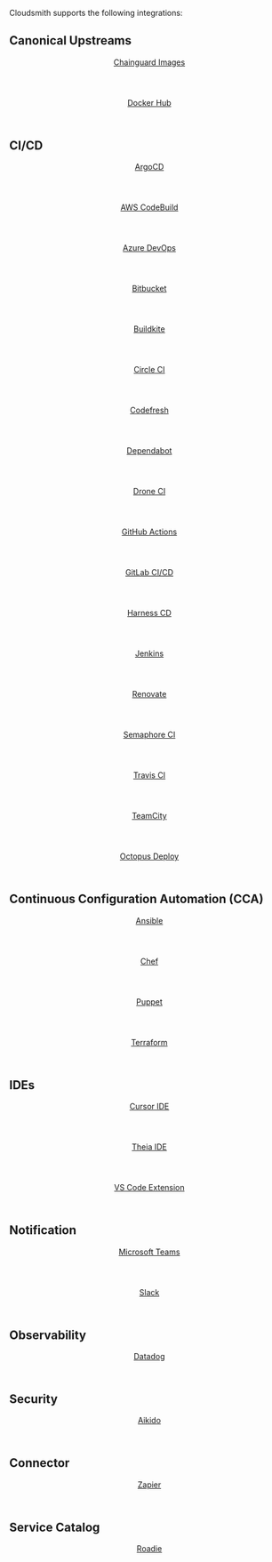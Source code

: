 
Cloudsmith supports the following integrations:

## Canonical Upstreams

<div className={styles.iconGrid}>
  <a href="/integrations/integrating-with-chainguard-images" className={styles.iconWrapper}>
    <header>
      <span className={'headlineXXXS'}>Chainguard Images</span>
    </header>
    <footer>
      <Icon
        name={'integration/chainguard'}
        as="svg"
        title="Chainguard Images"
        className={styles.logo}
        width={24}
        height={24}
      />
      <Icon name={'arrowRight'} as="svg" title="Test" className={styles.arrowIcon} width={24} height={24} />
    </footer>
  </a>
  <a href="/integrations/integrating-with-docker-hub" className={styles.iconWrapper}>
    <header>
      <span className={'headlineXXXS'}>Docker Hub</span>
    </header>
    <footer>
      <Icon
        name={'integration/docker'}
        as="svg"
        title="Docker Hub"
        className={styles.logo}
        width={24}
        height={24}
      />
      <Icon name={'arrowRight'} as="svg" title="Test" className={styles.arrowIcon} width={24} height={24} />
    </footer>
  </a>
</div>

## CI/CD

<div className={styles.iconGrid}>
  <a href="/integrations/integrating-with-argocd" className={styles.iconWrapper}>
    <header>
      <span className={'headlineXXXS'}>ArgoCD</span>
    </header>
    <footer>
      <Icon
        name={'integration/argocd'}
        as="svg"
        title="ArgoCD"
        className={styles.logo}
        width={24}
        height={24}
      />
      <Icon name={'arrowRight'} as="svg" title="Test" className={styles.arrowIcon} width={24} height={24} />
    </footer>
  </a>
  <a href="/integrations/integrating-with-aws-codebuild" className={styles.iconWrapper}>
    <header>
      <span className={'headlineXXXS'}>AWS CodeBuild</span>
    </header>
    <footer>
      <Icon
        name={'integration/awscodebuild'}
        as="svg"
        title="AWS CodeBuild"
        className={styles.logo}
        width={24}
        height={24}
      />
      <Icon name={'arrowRight'} as="svg" title="Test" className={styles.arrowIcon} width={24} height={24} />
    </footer>
  </a>
  <a href="/integrations/integrating-with-azure-devops" className={styles.iconWrapper}>
    <header>
      <span className={'headlineXXXS'}>Azure DevOps</span>
    </header>
    <footer>
      <Icon
        name={'integration/azuredevops'}
        as="svg"
        title="Azure DevOps"
        className={styles.logo}
        width={24}
        height={24}
      />
      <Icon name={'arrowRight'} as="svg" title="Test" className={styles.arrowIcon} width={24} height={24} />
    </footer>
  </a>
  <a href="/integrations/integrating-with-bitbucket-pipelines" className={styles.iconWrapper}>
    <header>
      <span className={'headlineXXXS'}>Bitbucket</span>
    </header>
    <footer>
      <Icon
        name={'integration/bitbucketpipelines'}
        as="svg"
        title="Bitbucket"
        className={styles.logo}
        width={24}
        height={24}
      />
      <Icon name={'arrowRight'} as="svg" title="Test" className={styles.arrowIcon} width={24} height={24} />
    </footer>
  </a>
  <a href="/integrations/integrating-with-buildkite" className={styles.iconWrapper}>
    <header>
      <span className={'headlineXXXS'}>Buildkite</span>
    </header>
    <footer>
      <Icon
        name={'integration/buildkite'}
        as="svg"
        title="Buildkite"
        className={styles.logo}
        width={24}
        height={24}
      />
      <Icon name={'arrowRight'} as="svg" title="Test" className={styles.arrowIcon} width={24} height={24} />
    </footer>
  </a>
  <a href="/integrations/integrating-with-circleci" className={styles.iconWrapper}>
    <header>
      <span className={'headlineXXXS'}>Circle CI</span>
    </header>
    <footer>
      <Icon
        name={'integration/circleci'}
        as="svg"
        title="Circle CI"
        className={styles.logo}
        width={24}
        height={24}
      />
      <Icon name={'arrowRight'} as="svg" title="Test" className={styles.arrowIcon} width={24} height={24} />
    </footer>
  </a>
  <a href="/integrations/integrating-with-codefresh" className={styles.iconWrapper}>
    <header>
      <span className={'headlineXXXS'}>Codefresh</span>
    </header>
    <footer>
      <Icon
        name={'integration/codefresh'}
        as="svg"
        title="Codefresh"
        className={styles.logo}
        width={24}
        height={24}
      />
      <Icon name={'arrowRight'} as="svg" title="Test" className={styles.arrowIcon} width={24} height={24} />
    </footer>
  </a>
  <a href="/integrations/integrating-with-dependabot" className={styles.iconWrapper}>
    <header>
      <span className={'headlineXXXS'}>Dependabot</span>
    </header>
    <footer>
      <Icon
        name={'integration/dependabot'}
        as="svg"
        title="Codefresh"
        className={styles.logo}
        width={24}
        height={24}
      />
      <Icon name={'arrowRight'} as="svg" title="Test" className={styles.arrowIcon} width={24} height={24} />
    </footer>
  </a>
  <a href="/integrations/integrating-with-drone-ci" className={styles.iconWrapper}>
    <header>
      <span className={'headlineXXXS'}>Drone CI</span>
    </header>
    <footer>
      <Icon
        name={'integration/droneci'}
        as="svg"
        title="Drone CI"
        className={styles.logo}
        width={24}
        height={24}
      />
      <Icon name={'arrowRight'} as="svg" title="Test" className={styles.arrowIcon} width={24} height={24} />
    </footer>
  </a>
  <a href="/integrations/integrating-with-github-actions" className={styles.iconWrapper}>
    <header>
      <span className={'headlineXXXS'}>GitHub Actions</span>
    </header>
    <footer>
      <Icon
        name={'integration/githubactions'}
        as="svg"
        title="GitHub Actions"
        className={styles.logo}
        width={24}
        height={24}
      />
      <Icon name={'arrowRight'} as="svg" title="Test" className={styles.arrowIcon} width={24} height={24} />
    </footer>
  </a>
  <a href="/integrations/integrating-with-gitlab-cicd" className={styles.iconWrapper}>
    <header>
      <span className={'headlineXXXS'}>GitLab CI/CD</span>
    </header>
    <footer>
      <Icon
        name={'integration/gitlabci'}
        as="svg"
        title="GitLab CI/CD"
        className={styles.logo}
        width={24}
        height={24}
      />
      <Icon name={'arrowRight'} as="svg" title="Test" className={styles.arrowIcon} width={24} height={24} />
    </footer>
  </a>
  <a href="/integrations/integrating-with-harnesscd" className={styles.iconWrapper}>
    <header>
      <span className={'headlineXXXS'}>Harness CD</span>
    </header>
    <footer>
      <Icon
        name={'integration/harnesscd'}
        as="svg"
        title="Harness"
        className={styles.logo}
        width={24}
        height={24}
      />
      <Icon name={'arrowRight'} as="svg" title="Test" className={styles.arrowIcon} width={24} height={24} />
    </footer>
  </a>
  <a href="/integrations/integrating-with-jenkins" className={styles.iconWrapper}>
    <header>
      <span className={'headlineXXXS'}>Jenkins</span>
    </header>
    <footer>
      <Icon
        name={'integration/jenkins'}
        as="svg"
        title="Jenkins"
        className={styles.logo}
        width={24}
        height={24}
      />
      <Icon name={'arrowRight'} as="svg" title="Test" className={styles.arrowIcon} width={24} height={24} />
    </footer>
  </a>
  <a href="/integrations/integrating-with-renovate" className={styles.iconWrapper}>
    <header>
      <span className={'headlineXXXS'}>Renovate</span>
    </header>
    <footer>
      <Icon
        name={'integration/renovatecli'}
        as="svg"
        title="Renovate"
        className={styles.logo}
        width={24}
        height={24}
      />
      <Icon name={'arrowRight'} as="svg" title="Test" className={styles.arrowIcon} width={24} height={24} />
    </footer>
  </a>
  <a href="/integrations/integrating-with-semaphore-ci" className={styles.iconWrapper}>
    <header>
      <span className={'headlineXXXS'}>Semaphore CI</span>
    </header>
    <footer>
      <Icon
        name={'integration/semaphoreci'}
        as="svg"
        title="Semaphore CI"
        className={styles.logo}
        width={24}
        height={24}
      />
      <Icon name={'arrowRight'} as="svg" title="Test" className={styles.arrowIcon} width={24} height={24} />
    </footer>
  </a>
  <a href="/integrations/integrating-with-travis-ci" className={styles.iconWrapper}>
    <header>
      <span className={'headlineXXXS'}>Travis CI</span>
    </header>
    <footer>
      <Icon
        name={'integration/travis'}
        as="svg"
        title="Travis CI"
        className={styles.logo}
        width={24}
        height={24}
      />
      <Icon name={'arrowRight'} as="svg" title="Test" className={styles.arrowIcon} width={24} height={24} />
    </footer>
  </a>
  <a href="/integrations/integrating-with-teamcity" className={styles.iconWrapper}>
    <header>
      <span className={'headlineXXXS'}>TeamCity</span>
    </header>
    <footer>
      <Icon
        name={'integration/teamcity'}
        as="svg"
        title="TeamCity"
        className={styles.logo}
        width={24}
        height={24}
      />
      <Icon name={'arrowRight'} as="svg" title="Test" className={styles.arrowIcon} width={24} height={24} />
    </footer>
  </a>
  <a href="/integrations/integrating-with-octopus-deploy" className={styles.iconWrapper}>
    <header>
      <span className={'headlineXXXS'}>Octopus Deploy</span>
    </header>
    <footer>
      <Icon
        name={'integration/octopusdeploy'}
        as="svg"
        title="Octopus Deploy"
        className={styles.logo}
        width={24}
        height={24}
      />
      <Icon name={'arrowRight'} as="svg" title="Test" className={styles.arrowIcon} width={24} height={24} />
    </footer>
  </a>
</div>

## Continuous Configuration Automation (CCA)

<div className={styles.iconGrid}>
  <a href="/integrations/integrating-with-ansible" className={styles.iconWrapper}>
    <header>
      <span className={'headlineXXXS'}>Ansible</span>
    </header>
    <footer>
      <Icon
        name={'integration/ansible'}
        as="svg"
        title="Ansible"
        className={styles.logo}
        width={24}
        height={24}
      />
      <Icon name={'arrowRight'} as="svg" title="Test" className={styles.arrowIcon} width={24} height={24} />
    </footer>
  </a>
  <a href="/integrations/integrating-with-chef" className={styles.iconWrapper}>
    <header>
      <span className={'headlineXXXS'}>Chef</span>
    </header>
    <footer>
      <Icon name={'integration/chef'} as="svg" title="Chef" className={styles.logo} width={24} height={24} />
      <Icon name={'arrowRight'} as="svg" title="Test" className={styles.arrowIcon} width={24} height={24} />
    </footer>
  </a>
  <a href="/integrations/integrating-with-puppet" className={styles.iconWrapper}>
    <header>
      <span className={'headlineXXXS'}>Puppet</span>
    </header>
    <footer>
      <Icon
        name={'integration/puppet'}
        as="svg"
        title="Puppet"
        className={styles.logo}
        width={24}
        height={24}
      />
      <Icon name={'arrowRight'} as="svg" title="Test" className={styles.arrowIcon} width={24} height={24} />
    </footer>
  </a>
  <a href="/integrations/integrating-with-terraform" className={styles.iconWrapper}>
    <header>
      <span className={'headlineXXXS'}>Terraform</span>
    </header>
    <footer>
      <Icon
        name={'integration/terraform'}
        as="svg"
        title="Terraform"
        className={styles.logo}
        width={24}
        height={24}
      />
      <Icon name={'arrowRight'} as="svg" title="Test" className={styles.arrowIcon} width={24} height={24} />
    </footer>
  </a>
</div>

## IDEs

<div className={styles.iconGrid}>
  <a href="/developer-tools/vscode" className={styles.iconWrapper}>
    <header>
      <span className={'headlineXXXS'}>Cursor IDE</span>
    </header>
    <footer>
      <Icon
        name={'integration/cursoride'}
        as="svg"
        title="Cursor IDE"
        className={styles.logo}
        width={24}
        height={24}
      />
      <Icon name={'arrowRight'} as="svg" title="Test" className={styles.arrowIcon} width={24} height={24} />
    </footer>
  </a>
  <a href="/developer-tools/vscode" className={styles.iconWrapper}>
    <header>
      <span className={'headlineXXXS'}>Theia IDE</span>
    </header>
    <footer>
      <Icon
        name={'integration/theiaide'}
        as="svg"
        title="Theia IDE"
        className={styles.logo}
        width={24}
        height={24}
      />
      <Icon name={'arrowRight'} as="svg" title="Test" className={styles.arrowIcon} width={24} height={24} />
    </footer>
  </a>
  <a href="/developer-tools/vscode" className={styles.iconWrapper}>
    <header>
      <span className={'headlineXXXS'}>VS Code Extension</span>
    </header>
    <footer>
      <Icon
        name={'integration/vscode'}
        as="svg"
        title="VS Code"
        className={styles.logo}
        width={24}
        height={24}
      />
      <Icon name={'arrowRight'} as="svg" title="Test" className={styles.arrowIcon} width={24} height={24} />
    </footer>
  </a>
</div>

## Notification

<div className={styles.iconGrid}>
  <a href="/integrations/integrating-with-microsoft-teams" className={styles.iconWrapper}>
    <header>
      <span className={'headlineXXXS'}>Microsoft Teams</span>
    </header>
    <footer>
      <Icon
        name={'integration/microsoftteams'}
        as="svg"
        title="Microsoft Teams"
        className={styles.logo}
        width={24}
        height={24}
      />
      <Icon name={'arrowRight'} as="svg" title="Test" className={styles.arrowIcon} width={24} height={24} />
    </footer>
  </a>
  <a href="/integrations/integrating-with-slack" className={styles.iconWrapper}>
    <header>
      <span className={'headlineXXXS'}>Slack</span>
    </header>
    <footer>
      <Icon
        name={'integration/slack'}
        as="svg"
        title="Slack"
        className={styles.logo}
        width={24}
        height={24}
      />
      <Icon name={'arrowRight'} as="svg" title="Test" className={styles.arrowIcon} width={24} height={24} />
    </footer>
  </a>
</div>

## Observability

<div className={styles.iconGrid}>
  <a href="/integrations/integrating-with-datadog" className={styles.iconWrapper}>
    <header>
      <span className={'headlineXXXS'}>Datadog</span>
    </header>
    <footer>
      <Icon
        name={'integration/datadog'}
        as="svg"
        title="Datadog"
        className={styles.logo}
        width={24}
        height={24}
      />
      <Icon name={'arrowRight'} as="svg" title="Test" className={styles.arrowIcon} width={24} height={24} />
    </footer>
  </a>
</div>

## Security

<div className={styles.iconGrid}>
  <a href="/integrations/integrating-with-aikido" className={styles.iconWrapper}>
    <header>
      <span className={'headlineXXXS'}>Aikido</span>
    </header>
    <footer>
      <Icon
        name={'integration/aikido'}
        as="svg"
        title="Aikido"
        className={styles.logo}
        width={24}
        height={24}
      />
      <Icon name={'arrowRight'} as="svg" title="Test" className={styles.arrowIcon} width={24} height={24} />
    </footer>
  </a>
</div>

## Connector

<div className={styles.iconGrid}>
  <a href="/integrations/integrating-with-zapier" className={styles.iconWrapper}>
    <header>
      <span className={'headlineXXXS'}>Zapier</span>
    </header>
    <footer>
      <Icon
        name={'integration/zapier'}
        as="svg"
        title="Zapier"
        className={styles.logo}
        width={24}
        height={24}
      />
      <Icon name={'arrowRight'} as="svg" title="Test" className={styles.arrowIcon} width={24} height={24} />
    </footer>
  </a>
</div>

## Service Catalog

<div className={styles.iconGrid}>
  <a href="/integrations/integrating-with-roadie" className={styles.iconWrapper}>
    <header>
      <span className={'headlineXXXS'}>Roadie</span>
    </header>
    <footer>
      <Icon
        name={'integration/roadie'}
        as="svg"
        title="Roadie"
        className={styles.logo}
        width={24}
        height={24}
      />
      <Icon name={'arrowRight'} as="svg" title="Test" className={styles.arrowIcon} width={24} height={24} />
    </footer>
  </a>
</div>
